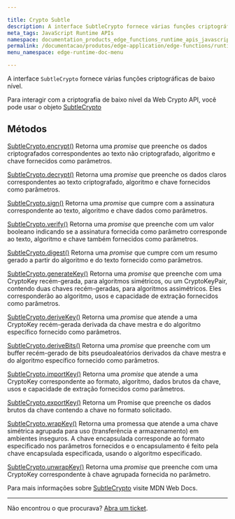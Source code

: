 ```yaml
---

title: Crypto Subtle
description: A interface SubtleCrypto fornece várias funções criptográficas de baixo nível.
meta_tags: JavaScript Runtime APIs
namespace: documentation_products_edge_functions_runtime_apis_javascript_subtle_crypto
permalink: /documentacao/produtos/edge-application/edge-functions/runtime-apis/javascript/subtle-crypto/
menu_namespace: edge-runtime-doc-menu

---
```


A interface `SubtleCrypto` fornece várias funções criptográficas de baixo nível.

Para interagir com a criptografia de baixo nível da Web Crypto API, você pode usar o objeto [SubtleCrypto](https://developer.mozilla.org/en-US/docs/Web/API/SubtleCrypto)

## Métodos

[SubtleCrypto.encrypt()](https://developer.mozilla.org/en-US/docs/Web/API/SubtleCrypto/encrypt)
Retorna uma *promise* que preenche os dados criptografados correspondentes ao texto não criptografado, algoritmo e chave fornecidos como parâmetros.

[SubtleCrypto.decrypt()](https://developer.mozilla.org/en-US/docs/Web/API/SubtleCrypto/decrypt)
Retorna uma *promise* que preenche os dados claros correspondentes ao texto criptografado, algoritmo e chave fornecidos como parâmetros.

[SubtleCrypto.sign()](https://developer.mozilla.org/en-US/docs/Web/API/SubtleCrypto/sign)
Retorna uma *promise* que cumpre com a assinatura correspondente ao texto, algoritmo e chave dados como parâmetros.

[SubtleCrypto.verify()](https://developer.mozilla.org/en-US/docs/Web/API/SubtleCrypto/verify)
Retorna uma *promise* que preenche com um valor booleano indicando se a assinatura fornecida como parâmetro corresponde ao texto, algoritmo e chave também fornecidos como parâmetros.

[SubtleCrypto.digest()](https://developer.mozilla.org/en-US/docs/Web/API/SubtleCrypto/digest)
Retorna uma *promise* que cumpre com um resumo gerado a partir do algoritmo e do texto fornecido como parâmetros.

[SubtleCrypto.generateKey()](https://developer.mozilla.org/en-US/docs/Web/API/SubtleCrypto/generateKey)
Retorna uma *promise* que preenche com uma CryptoKey recém-gerada, para algoritmos simétricos, ou um CryptoKeyPair, contendo duas chaves recém-geradas, para algoritmos assimétricos. Eles corresponderão ao algoritmo, usos e capacidade de extração fornecidos como parâmetros.

[SubtleCrypto.deriveKey()](https://developer.mozilla.org/en-US/docs/Web/API/SubtleCrypto/deriveKey)
Retorna uma *promise* que atende a uma CryptoKey recém-gerada derivada da chave mestra e do algoritmo específico fornecido como parâmetros.

[SubtleCrypto.deriveBits()](https://developer.mozilla.org/en-US/docs/Web/API/SubtleCrypto/deriveBits)
Retorna uma *promise* que preenche com um buffer recém-gerado de bits pseudoaleatórios derivados da chave mestra e do algoritmo específico fornecido como parâmetros.

[SubtleCrypto.importKey()](https://developer.mozilla.org/en-US/docs/Web/API/SubtleCrypto/importKey)
Retorna uma *promise* que atende a uma CryptoKey correspondente ao formato, algoritmo, dados brutos da chave, usos e capacidade de extração fornecidos como parâmetros.

[SubtleCrypto.exportKey()](https://developer.mozilla.org/en-US/docs/Web/API/SubtleCrypto/exportKey)
Retorna um Promise que preenche os dados brutos da chave contendo a chave no formato solicitado.

[SubtleCrypto.wrapKey()](https://developer.mozilla.org/en-US/docs/Web/API/SubtleCrypto/wrapKey)
Retorna uma promessa que atende a uma chave simétrica agrupada para uso (transferência e armazenamento) em ambientes inseguros. A chave encapsulada corresponde ao formato especificado nos parâmetros fornecidos e o encapsulamento é feito pela chave encapsulada especificada, usando o algoritmo especificado.

[SubtleCrypto.unwrapKey()](https://developer.mozilla.org/en-US/docs/Web/API/SubtleCrypto/unwrapKey)
Retorna uma *promise* que preenche com uma CryptoKey correspondente à chave agrupada fornecida no parâmetro.

Para mais informações sobre [SubtleCrypto](https://developer.mozilla.org/en-US/docs/Web/API/SubtleCrypto) visite MDN Web Docs.

---

Não encontrou o que procurava? [Abra um ticket](https://tickets.azion.com/pt-BR/support/login/).
